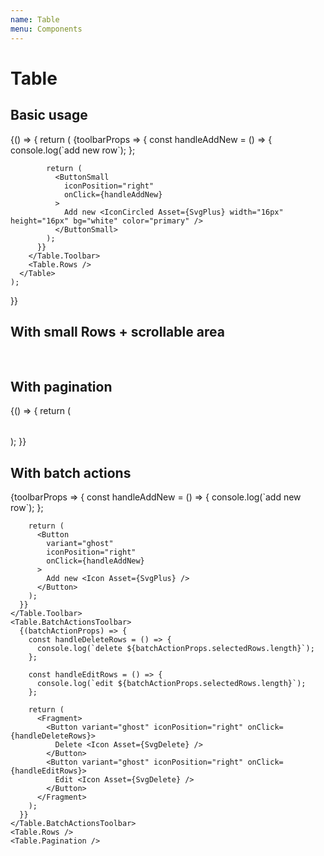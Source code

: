 ```yaml
---
name: Table
menu: Components
---
```



# Table

<PropsTable of={Table} />

## Basic usage

<Playground>
  {() => {
    return (
      <Table
        {...{
          data,
          columns,
        }}
      >
        <Table.Toolbar>
          {toolbarProps => {
            const handleAddNew = () => {
              console.log(`add new row`);
            };

            return (
              <ButtonSmall
                iconPosition="right"
                onClick={handleAddNew}
              >
                Add new <IconCircled Asset={SvgPlus} width="16px" height="16px" bg="white" color="primary" />
              </ButtonSmall>
            );
          }}
        </Table.Toolbar>
        <Table.Rows />
      </Table>
    );

}}

</Playground>

## With small Rows + scrollable area

<Playground>
  <Box height={250}>
    <Table
      {...{
        data,
        columns,
      }}
    >
      <Table.Rows small />
    </Table>
  </Box>
</Playground>

## With pagination

<Playground>
  {() => {
    return (
      <Table
        {...{
          data,
          columns,
        }}
      >
        <Table.Rows />
        <Table.Pagination />
      </Table>
    );
  }}
</Playground>

## With batch actions

<Playground>
  <Table
    {...{
      data,
      columns,
    }}
    selectable
  >
    <Table.Toolbar>
      {toolbarProps => {
        const handleAddNew = () => {
          console.log(`add new row`);
        };

        return (
          <Button
            variant="ghost"
            iconPosition="right"
            onClick={handleAddNew}
          >
            Add new <Icon Asset={SvgPlus} />
          </Button>
        );
      }}
    </Table.Toolbar>
    <Table.BatchActionsToolbar>
      {(batchActionProps) => {
        const handleDeleteRows = () => {
          console.log(`delete ${batchActionProps.selectedRows.length}`);
        };

        const handleEditRows = () => {
          console.log(`edit ${batchActionProps.selectedRows.length}`);
        };

        return (
          <Fragment>
            <Button variant="ghost" iconPosition="right" onClick={handleDeleteRows}>
              Delete <Icon Asset={SvgDelete} />
            </Button>
            <Button variant="ghost" iconPosition="right" onClick={handleEditRows}>
              Edit <Icon Asset={SvgDelete} />
            </Button>
          </Fragment>
        );
      }}
    </Table.BatchActionsToolbar>
    <Table.Rows />
    <Table.Pagination />

  </Table>
</Playground>
